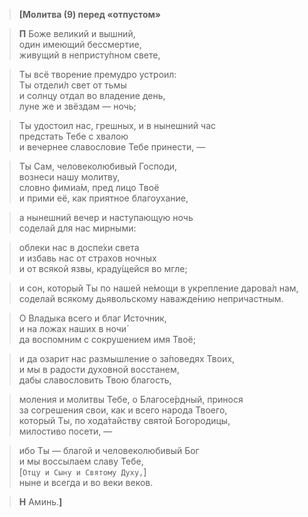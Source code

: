> **<b>[</b>Молитва (9) перед «отпустом»**

> **П** Боже великий и вышний,  
> один имеющий бессмертие,  
> живущий в непристу́пном свете,

> Ты всё творение премудро устроил:  
> Ты отдели́л свет от тьмы  
> и солнцу отдал во владение день,  
> луне же и звёздам — ночь;

> Ты удостоил нас, грешных, и в нынешний час  
> предстать Тебе с хвалою  
> и вечернее славословие Тебе принести, —

> Ты Сам, человеколюбивый Господи,  
> вознеси нашу молитву,  
> словно фимиа́м, пред лицо Твоё  
> и прими её, как приятное благоухание,

> а нынешний вечер и наступающую ночь  
> соделай для нас мирными:

> облеки нас в доспе́хи света  
> и избавь нас от страхов ночных  
> и от всякой язвы, краду́щейся во мгле;

> и сон, который Ты по нашей не́мощи в укрепление дарова́л нам,  
> соделай всякому дьявольскому наважде́нию непричастным.

> О Владыка всего и благ Источник,  
> и на ложах наших в ночи́  
> да воспомним с сокрушением имя Твоё;

> и да озарит нас размышление о за́поведях Твоих,  
> и мы в радости духовной восстанем,  
> дабы славословить Твою благость,

> моления и молитвы Тебе, о Благосе́рдный, принося  
> за согрешения свои, как и всего народа Твоего,  
> который Ты, по хода́тайству святой Богородицы,  
> милостиво посети, —

> ибо Ты — благой и человеколюбивый Бог  
> и мы воссылаем славу Тебе,  
> <R>[</R>`Отцу и Сыну и Святому Духу,`<R>]</R>  
> ныне и всегда и во веки веков.

> **Н** Аминь.**<b>]</b>**
